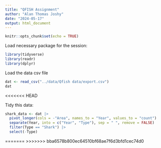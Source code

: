 ```yaml
---
title: "QFISH Assignment"
author: "Alan Thomas Joshy"
date: "2024-05-17"
output: html_document
---
```


```r
knitr::opts_chunk$set(echo = TRUE)
```

Load necessary package for the session:
```r
library(tidyverse)
library(readr)
library(dplyr)
```

Load the data csv file
```r
dat <- read_csv("../data/Qfish data/export.csv")
dat
```

<<<<<<< HEAD


Tidy this data:

```r
shark_data <- dat |>
  pivot_longer(cols = -"Area", names_to = "Year", values_to = "count") |>
  separate(Year, into = c("Year", "Type"), sep = " ", remove = FALSE) |>
  filter(Type == "Shark") |>
  select(-Type)
```





=======
>>>>>>> bba6578b800ec64510bf68ae7f6d3bfd1cec74d0
